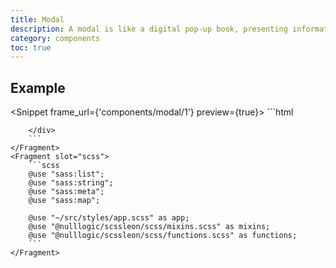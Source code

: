 ```yaml
---
title: Modal
description: A modal is like a digital pop-up book, presenting information in a way that demands your attention. It's the trusty sidekick of web pages, helping users navigate and interact with a website without feeling overwhelmed by a barrage of text. With a modal, you can easily display important information, without having to scroll through endless pages of content.
category: components
toc: true
---
```


## Example

<Snippet frame_url={'components/modal/1'} preview={true}>
    <Fragment slot="html">
        ```html
        <div class="alert" role="alert">

        </div>
        ```
    </Fragment>
    <Fragment slot="scss">
        ```scss
        @use "sass:list";
        @use "sass:string";
        @use "sass:meta";
        @use "sass:map";

        @use "~/src/styles/app.scss" as app;
        @use "@nulllogic/scssleon/scss/mixins.scss" as mixins;
        @use "@nulllogic/scssleon/scss/functions.scss" as functions;
        ```
    </Fragment>
</Snippet>